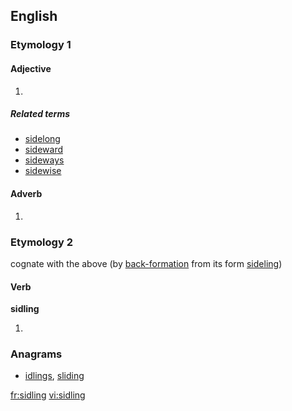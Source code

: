 ==English==

===Etymology 1===

====Adjective====
{{infl|en|adjective}}

# {{alternative spelling of|[[sideling]]}}

=====Related terms=====
* [[sidelong]]
* [[sideward]]
* [[sideways]]
* [[sidewise]]

====Adverb====
{{infl|en|adverb}}

# {{alternative spelling of|[[sideling]]}}

===Etymology 2===
cognate with the above (by [[back-formation]] from its form [[sideling]])

====Verb====
'''sidling'''

# {{present participle of|[[sidle]]}}

===Anagrams===
* [[idlings#English|idlings]], [[sliding#English|sliding]]

[[fr:sidling]]
[[vi:sidling]]